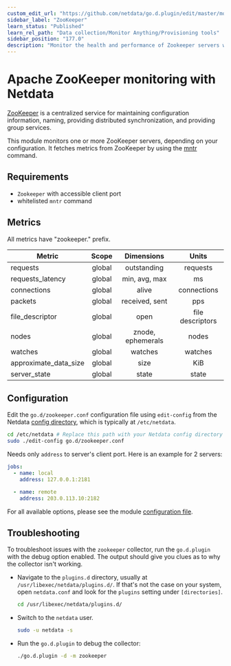 ```yaml
---
custom_edit_url: "https://github.com/netdata/go.d.plugin/edit/master/modules/zookeeper/README.md"
sidebar_label: "ZooKeeper"
learn_status: "Published"
learn_rel_path: "Data collection/Monitor Anything/Provisioning tools"
sidebar_position: "177.0"
description: "Monitor the health and performance of Zookeeper servers with zero configuration, per-second metric granularity, and interactive visualizations."
---
```



# Apache ZooKeeper monitoring with Netdata

[ZooKeeper](https://zookeeper.apache.org/) is a centralized service for maintaining configuration information, naming,
providing distributed synchronization, and providing group services.

This module monitors one or more ZooKeeper servers, depending on your configuration. It fetches metrics from ZooKeeper
by using the [mntr](https://zookeeper.apache.org/doc/r3.4.8/zookeeperAdmin.html#sc_zkCommands) command.

## Requirements

- `Zookeeper` with accessible client port
- whitelisted `mntr` command

## Metrics

All metrics have "zookeeper." prefix.

| Metric                | Scope  |    Dimensions     |      Units       |
|-----------------------|:------:|:-----------------:|:----------------:|
| requests              | global |    outstanding    |     requests     |
| requests_latency      | global |   min, avg, max   |        ms        |
| connections           | global |       alive       |   connections    |
| packets               | global |  received, sent   |       pps        |
| file_descriptor       | global |       open        | file descriptors |
| nodes                 | global | znode, ephemerals |      nodes       |
| watches               | global |      watches      |     watches      |
| approximate_data_size | global |       size        |       KiB        |
| server_state          | global |       state       |      state       |

## Configuration

Edit the `go.d/zookeeper.conf` configuration file using `edit-config` from the
Netdata [config directory](https://learn.netdata.cloud/docs/configure/nodes), which is typically at `/etc/netdata`.

```bash
cd /etc/netdata # Replace this path with your Netdata config directory
sudo ./edit-config go.d/zookeeper.conf
```

Needs only `address` to server's client port. Here is an example for 2 servers:

```yaml
jobs:
  - name: local
    address: 127.0.0.1:2181

  - name: remote
    address: 203.0.113.10:2182
```

For all available options, please see the
module [configuration file](https://github.com/netdata/go.d.plugin/blob/master/config/go.d/zookeeper.conf).

## Troubleshooting

To troubleshoot issues with the `zookeeper` collector, run the `go.d.plugin` with the debug option enabled. The output
should give you clues as to why the collector isn't working.

- Navigate to the `plugins.d` directory, usually at `/usr/libexec/netdata/plugins.d/`. If that's not the case on
  your system, open `netdata.conf` and look for the `plugins` setting under `[directories]`.

  ```bash
  cd /usr/libexec/netdata/plugins.d/
  ```

- Switch to the `netdata` user.

  ```bash
  sudo -u netdata -s
  ```

- Run the `go.d.plugin` to debug the collector:

  ```bash
  ./go.d.plugin -d -m zookeeper
  ```
